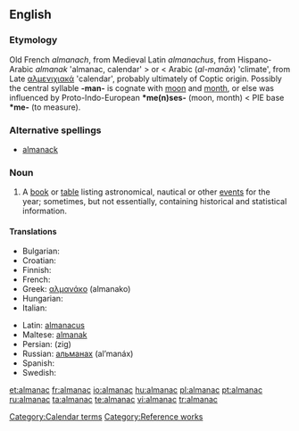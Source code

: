 ==English==
{{wikipedia}}

===Etymology===
Old French ''almanach'', from Medieval Latin ''almanachus'', from Hispano-Arabic ''almanak'' 'almanac, calendar' > or < Arabic {{Arab|[[مناخ|المناخ]]}} (''al-manāx'') 'climate', from Late {{etyl|el}} [[αλμενιχιακά]] 'calendar', probably ultimately of Coptic origin. Possibly the central syllable '''-man-''' is cognate with [[moon]] and [[month]], or else was influenced by Proto-Indo-European '''*me(n)ses-''' (moon, month) < PIE base '''*me-''' (to measure).

===Alternative spellings===
* [[almanack]]

===Noun===
{{en-noun}}

# A [[book]] or [[table]] listing astronomical, nautical or other [[event]]s for the year; sometimes, but not essentially, containing historical and statistical information.

====Translations====
{{trans-top|book or table listing astronomical, nautical or other events for the year}}
* Bulgarian: {{t+|bg|алманах|m|tr=almanáh|sc=Cyrl}}
* Croatian: {{t-|hr|almanah|m}}
* Finnish: {{t-|fi|almanakka}}
* French: {{t+|fr|almanach|m}}
* Greek: [[αλμανάκο]] (almanako) {{n}}
* Hungarian: {{t+|hu|almanach}}
* Italian: {{t+|it|almanacco|m}}
{{trans-mid}}
* Latin: [[almanacus]] {{m}}
* Maltese: [[almanak]] {{m}}
* Persian: {{fa-Arab|[[زیگ]]}} (zig)
* Russian: [[альманах]] (al’manáx) {{m}}
* Spanish: {{t-|es|almanaque|m}}
* Swedish: {{t-|sv|almanacka|c}}
{{trans-bottom}}

{{anagrams:en/aaaclmn}}
[[Category:Calendar terms]]
[[Category:Reference works]]

[[et:almanac]]
[[fr:almanac]]
[[io:almanac]]
[[hu:almanac]]
[[pl:almanac]]
[[pt:almanac]]
[[ru:almanac]]
[[ta:almanac]]
[[te:almanac]]
[[vi:almanac]]
[[tr:almanac]]